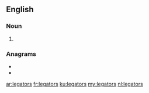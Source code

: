 ==English==

===Noun===
{{head|en|noun plural form}}

# {{plural of|legator|lang=en}}

===Anagrams===
* {{l|en|gelators}}
* {{l|en|gloaters}}

[[ar:legators]]
[[fr:legators]]
[[ku:legators]]
[[my:legators]]
[[nl:legators]]